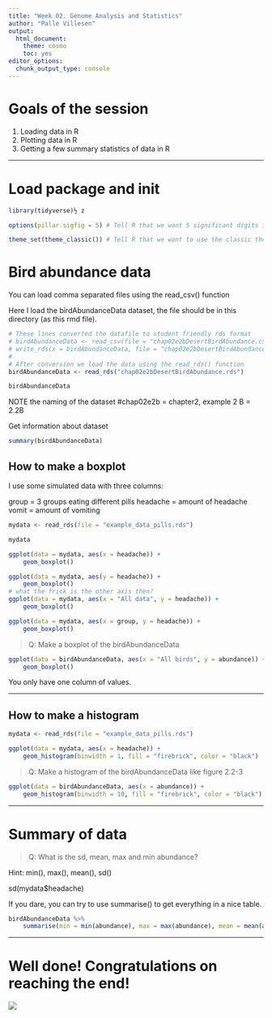 ```yaml
---
title: "Week 02. Genome Analysis and Statistics"
author: "Palle Villesen"
output:
  html_document: 
    theme: cosmo
    toc: yes
editor_options: 
  chunk_output_type: console
---
```


# Goals of the session

1. Loading data in R 
2. Plotting data in R 
3. Getting a few summary statistics of data in R

---

# Load package and init

```r

library(tidyverse)½ z

options(pillar.sigfig = 5) # Tell R that we want 5 significant digits in output

theme_set(theme_classic()) # Tell R that we want to use the classic theme for plots
```

# Bird abundance data

You can load comma separated files using the read_csv() function

Here I load the birdAbundanceData dataset, the file should be in this directory (as this rmd file).

```r

# These lines converted the datafile to student friendly rds format
# birdAbundanceData <- read_csv(file = "chap02e2bDesertBirdAbundance.csv")
# write_rds(x = birdAbundanceData, file = "chap02e2bDesertBirdAbundance.rds")
#
# After conversion we load the data using the read_rds() function
birdAbundanceData <- read_rds("chap02e2bDesertBirdAbundance.rds")

birdAbundanceData
```

NOTE the naming of the dataset #chap02e2b = chapter2, example 2 B = 2.2B

Get information about dataset

```r

summary(birdAbundanceData)

```

## How to make a boxplot

I use some simulated data with three columns:

group    = 3 groups eating different pills
headache = amount of headache
vomit    = amount of vomiting

```r

mydata <- read_rds(file = "example_data_pills.rds")

mydata

ggplot(data = mydata, aes(x = headache)) +
    geom_boxplot()

ggplot(data = mydata, aes(y = headache)) +
    geom_boxplot()
# what the frick is the other axis then?
ggplot(data = mydata, aes(x = "All data", y = headache)) +
    geom_boxplot()

ggplot(data = mydata, aes(x = group, y = headache)) +
    geom_boxplot()
```

>Q: Make a boxplot of the birdAbundanceData
```r
ggplot(data = birdAbundanceData, aes(x = "All birds", y = abundance)) +
    geom_boxplot()
```
You only have one column of values.


---

## How to make a histogram

```r

mydata <- read_rds(file = "example_data_pills.rds")

ggplot(data = mydata, aes(x = headache)) +
    geom_histogram(binwidth = 1, fill = "firebrick", color = "black")
```

>Q: Make a histogram of the birdAbundanceData like figure 2.2-3
```r
ggplot(data = birdAbundanceData, aes(x = abundance)) +
    geom_histogram(binwidth = 10, fill = "firebrick", color = "black")
```

---

# Summary of data

>Q: What is the sd, mean, max and min abundance?

Hint: min(), max(), mean(), sd()

sd(mydata$headache)

If you dare, you can try to use summarise() to get everything in a nice table.

```r
birdAbundanceData %>%
    summarise(min = min(abundance), max = max(abundance), mean = mean(abundance), sd = sd(abundance))
```
---


# Well done! Congratulations on reaching the end!

<img SRC='https://media.giphy.com/media/SggILpMXO7Xt6/giphy.gif' />
